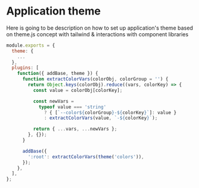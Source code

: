 # Application theme

Here is going to be description on how to set up application's theme based on theme.js concept with tailwind & interactions with component libraries


```js copy filename="A plugin exposes theme colors as css variables like --color-secondary-900" 
module.exports = {
  theme: {
    ...
  },
  plugins: [
    function({ addBase, theme }) {
      function extractColorVars(colorObj, colorGroup = '') {
        return Object.keys(colorObj).reduce((vars, colorKey) => {
          const value = colorObj[colorKey];

          const newVars =
            typeof value === 'string'
              ? { [`--color${colorGroup}-${colorKey}`]: value }
              : extractColorVars(value, `-${colorKey}`);

          return { ...vars, ...newVars };
        }, {});
      }

      addBase({
        ':root': extractColorVars(theme('colors')),
      });
    },
  ],
};
```